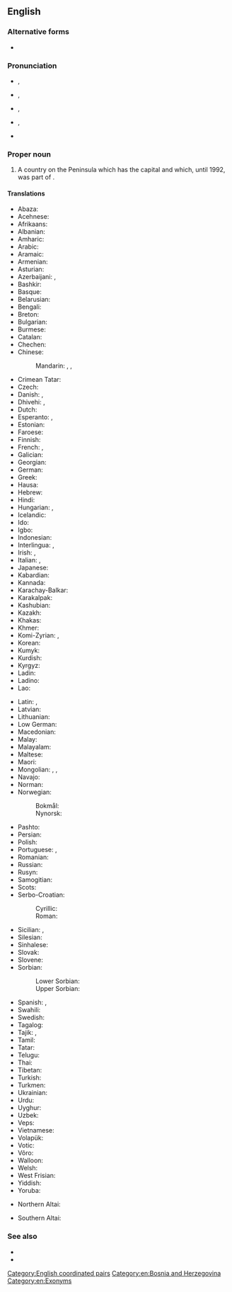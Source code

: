 ==English==
{{wikipedia}}

===Alternative forms===
* {{alter|en|BiH|Bosnia-Herzegovina|Bosnia|Bosnia and Hercegovina|Bosnia-Hercegovina|Herzeg-Bosnia}}

===Pronunciation===
* {{IPA|/ˈbɒzni.ə ænd ˌhɜɹtsɨɡoʊˈviːnə/|lang=en}}, {{enPR|bŏz′·nē·ə and hûrts′·ə·gōv′·ĭn·ə}}
* {{IPA|/ˈbɒzni.ə ænd hɜɹtsɨˈɡoʊvɨnə/|lang=en}}, {{enPR|bŏz′·nē·ə and hûrts′·ə·gōv′·ĭn·ə}}
* {{IPA|/ˈbɒzni.ə ənd ˌhɜɹtsɨɡoʊˈviːnə/|lang=en}}, {{enPR|bŏz′·nē·ə ənd hûrts′·ə·gōv′·ĭn·ə}}
* {{IPA|/ˈbɒzni.ə ənd hɜɹtsɨˈɡoʊvɨnə/|lang=en}}, {{enPR|bŏz′·nē·ə ənd hûrts′·ə·gōv′·ĭn·ə}}
* {{audio|En-us-Bosnia and Herzegovina.ogg|Audio (US)|lang=en}}

===Proper noun===
{{en-proper noun}}

# {{senseid|en|Q225}}A country on the {{l|en|Balkan}} Peninsula which has the capital {{l|en|Sarajevo}} and which, until 1992, was part of {{l|en|Yugoslavia}}.

====Translations====
{{trans-top|id=Q225|country on the Balkan peninsula}}
* Abaza: {{t|abq|Босния-Герцеговина}}
* Acehnese: {{t|ace|Bosnia Hèrzègovina}}
* Afrikaans: {{t|af|Bosnië-Herzegowina}}
* Albanian: {{t+|sq|Bosnja dhe Hercegovina|f}}
* Amharic: {{t|am|ቦስኒያና ሄርጸጎቪና}}
* Arabic: {{t|ar|اَلْبُوسْنَة وَالْهَرْسَك|f|tr=al-būsna wa-l-harsak}}
* Aramaic: {{t|arc|ܒܘܣܢܐ ܘܗܪܬܣܓܘܒܝܢܐ}}
* Armenian: {{t|hy|Բոսնիա եւ Հերցեգովինա}}
* Asturian: {{t|ast|Bosnia y Hercegovina}}
* Azerbaijani: {{t|az|Bosniya-Herseqovina}}, {{t+|az|Bosniya və Herseqovina}}
* Bashkir: {{t|ba|Босния һәм Герцеговина}}
* Basque: {{t+|eu|Bosnia-Herzegovina}}
* Belarusian: {{t|be|Бо́снія і Герцагаві́на|f}}
* Bengali: {{t|bn|বসনিয়া ও হার্জেগোভিনা}}
* Breton: {{t|br|Bosnia ha Herzegovina}}
* Bulgarian: {{t|bg|Бо́сна и Херцего́вина|f}}
* Burmese: {{t|my|ဘော့စနီးယားနှင့်ဟာဇီဂိုဗီးနား}}
* Catalan: {{t+|ca|Bòsnia i Hercegovina|f}}
* Chechen: {{t|ce|Босни-Герцеговина}}
* Chinese:
*: Mandarin: {{qualifier|full name}} {{t+|cmn|波斯尼亞和黑塞哥維那}}, {{t+|cmn|波斯尼亚和黑塞哥维那|tr=Bōsīníyà hé Hēisāigēwéinà}}, {{qualifier|abbreviation}} {{t+|cmn|波黑|tr=Bōhēi}}
* Crimean Tatar: {{t|crh|Bosna ve Hersek}}
* Czech: {{t+|cs|Bosna a Hercegovina|f}}
* Danish: {{t+|da|Bosnien-Hercegovina}}, {{t|da|Bosnien og Hercegovina}}
* Dhivehi: {{t|dv|ބޮސްނިއާ}}, {{t+|dv|ބޮސްނިޔާ އެންޑް ހެރްޒިގޮވީނާ}}
* Dutch: {{t+|nl|Bosnië en Herzegovina}}
* Esperanto: {{t|eo|Bosnio-Hercegovino}}, {{t|eo|Bosnio kaj Hercegovino}}
* Estonian: {{t+|et|Bosnia ja Hertsegoviina}}
* Faroese: {{t|fo|Bosnia-Hersegovina}}
* Finnish: {{t+|fi|Bosnia ja Hertsegovina}}
* French: {{t+|fr|Bosnie-Herzégovine|f}}, {{qualifier|rare}} {{t+|fr|Bosnie-et-Herzégovine|f}}
* Galician: {{t+|gl|Bosnia e Hercegovina}}
* Georgian: {{t|ka|ბოსნია და ჰერცეგოვინა}}
* German: {{t+|de|Bosnien und Herzegowina|n}}
* Greek: {{t+|el|Βοσνία και Ερζεγοβίνη|f}}
* Hausa: {{t|ha|Bosnia da Herzegovina}}
* Hebrew: {{t+|he|בּוֹסְנִיָּה וְהֶרְצֶגוֹבִינָה|f|tr=bosniya v'hertsegovina}}
* Hindi: {{t|hi|बोसनिया हर्ज़ेगोविना}}
* Hungarian: {{t+|hu|Bosznia-Hercegovina}}, {{t|hu|Bosznia és Hercegovina}}
* Icelandic: {{t+|is|Bosnía og Hersegóvína}}
* Ido: {{t+|io|Bosnia e Herzegovina}}
* Igbo: {{t-needed|ig}}
* Indonesian: {{t|id|Bosnia-Herzegovina}}
* Interlingua: {{t|ia|Bosnia-Herzegovina}}, {{t|ia|Bosnia e Herzegovina}}
* Irish: {{t|ga|an [[Boisnia-Heirseagaivéin|Bhoisnia-Heirseagaivéin]]|f}}, {{t|ga|an [[Boisnia agus an Heirseagaivéin|Bhoisnia agus an Heirseagaivéin]]|f}}
* Italian: {{t|it|Bosnia-Erzegovina|f}}, {{t+|it|Bosnia ed Erzegovina|f}}
* Japanese: {{t+|ja|ボスニア・ヘルツェゴヴィナ|tr=Bosunia-Herutsegovina}}
* Kabardian: {{t|kbd|Босниерэ Герцеговинэрэ}}
* Kannada: {{t+|kn|ಬೊಸ್ನಿಯ ಮತ್ತು ಹೆರ್ಜೆಗೊವಿನ}}
* Karachay-Balkar: {{t|krc|Босния бла Герцеговина}}
* Karakalpak: {{t|kaa|Bosniya ha'm Gertsegovina}}
* Kashubian: {{t|csb|Bòsnijô ë Hercegòwina|f}}
* Kazakh: {{t|kk|Босния Герцеговина}}
* Khakas: {{t|kjh|Босния паза Герцеговина}}
* Khmer: {{t|km|បូស្នៀ និង ហេហ្សេហ្គូវីណា}}
* Komi-Zyrian: {{t|kpv|Босния да Герцеговина}}, {{t|kpv|Босния-Герцеговина}}
* Korean: {{t|ko|^보스니아 ^헤르체고비나}}
* Kumyk: {{t|kum|Босния ва Герцеговина}}
* Kurdish: {{t+|ku|Bosna-Hersek}}
* Kyrgyz: {{t|ky|Босния жана Герцеговина}}
* Ladin: {{t-needed|lld}}
* Ladino: {{t-needed|lad}}
* Lao: {{t|lo|ບົດສະນີແຮກເຊໂກວີນ}}
{{trans-mid}}
* Latin: {{t|la|Bosnia et Herzegovia}}, {{t|la|Bosnia et Herzegovina}}
* Latvian: {{t|lv|Bosnija un Hercegovina|f}}
* Lithuanian: {{t+|lt|Bosnija ir Hercegovina}}
* Low German: {{t+|nds|Bosnien-Herzegowina}}
* Macedonian: {{t+|mk|Бо́сна и Херцего́вина}}
* Malay: {{t|ms|Bosnia dan Herzegovina}}
* Malayalam: {{t|ml|ബോസ്നിയ ഹെർസെഗോവിന}}
* Maltese: {{t|mt|[[il-|Il-]][[Bożnja u Ħerzegovina]]|f}}
* Maori: {{t|mi|Pōngia-Herekōmina}}
* Mongolian: {{t|mn|Босни-Герцаговин}}, {{t|mn|Босни ба Герцеговин}}, {{t|mn|Босни ба Херцеговина}}
* Navajo: {{t|nv|Bosna dóó Hetsog bikéyah|sc=Latn}}
* Norman: {{t|nrf|Bosnie et Herzegovina|f}} {{q|Jersey}}
* Norwegian:
*: Bokmål: {{t+|nb|Bosnia-Hercegovina|n}}
*: Nynorsk: {{t+|nn|Bosnia-Hercegovina|n}}
* Pashto: {{t|ps|بوسنيا‑هرزېګووين|f|tr=bosnyā-herzogowín}}
* Persian: {{t|fa|بوسنی و هرزگوین|tr=bosni o herzegovin, bosni va herzegovin}}
* Polish: {{t+|pl|Bośnia i Hercegowina|f}}
* Portuguese: {{t+|pt|Bósnia e Herzegovina|f}}, {{t|pt|Bósnia-Herzegóvina|f}}
* Romanian: {{t+|ro|Bosnia și Herțegovina|f}}
* Russian: {{t+|ru|Бо́сния и Герцегови́на|f}}
* Rusyn: {{t|rue|Бо́снія і Герцеґови́на|f}}
* Samogitian: {{t|sgs|Bosnėjė ėr Hercuogovėna}}
* Scots: {{t|sco|Bosnie en Herzegovinae}}
* Serbo-Croatian:
*: Cyrillic: {{t|sh|Бо̏сна и Хѐрцеговина|f}}
*: Roman: {{t|sh|Bȍsna i Hèrcegovina|f}}
* Sicilian: {{t|scn|Bosnia-Erzegòvina|f}}, {{t|scn|Bosnia-Erzegovina|f}}
* Silesian: {{t|szl|Bośńa a Hercegowina|f}}
* Sinhalese: {{t|si|බොස්‍නියා සහ හර්‍සෙගොවිනා}}
* Slovak: {{t|sk|Bosna a Hercegovina|f}}
* Slovene: {{t|sl|Bósna in Hercegovína|f}}
* Sorbian:
*: Lower Sorbian: {{t|dsb|Bosniska-Hercegowinska|f}}
*: Upper Sorbian: {{t|hsb|Bosniska a Hercegowina|f}}
* Spanish: {{t+|es|Bosnia-Herzegovina|f}}, {{t+|es|Bosnia y Herzegovina|f}}
* Swahili: {{t|sw|Bosnia na Herzegovina}}
* Swedish: {{t+|sv|Bosnien och Hercegovina}}
* Tagalog: {{t|tl|Bosniya at Ersegobina}}
* Tajik: {{t|tg|Босния ва Ҳерцеговина}}, {{t|tg|Боснияу Ҳерцеговина}}
* Tamil: {{t|ta|போஸ்னியா ஹெர்ஸிகோவினா}}
* Tatar: {{t|tt|Босния һәм Герцеговина}}
* Telugu: {{t+|te|బోస్నియా మరియు హెర్జెగొవీనా}}
* Thai: {{t+|th|บอสเนียและเฮอร์เซโกวีนา}}
* Tibetan: {{t|bo|བྷོསུ་ནིཡ་དང་ཧར་ཛེ་གྷོ་ཝི་ན}}
* Turkish: {{t+|tr|Bosna-Hersek}}
* Turkmen: {{t|tk|Bosniýa we Gersegowina}}
* Ukrainian: {{t+|uk|Бо́снія і Герцегови́на|f}}
* Urdu: {{t|ur|بوسنیا ہرزگووینا|tr=bosniyā harzigovīnā}}
* Uyghur: {{t|ug|بوسنىيە ۋە ھېرسېگوۋىنا}}
* Uzbek: {{t|uz|Bosniya va Gertsegovina}}
* Veps: {{t-needed|vep}}
* Vietnamese: {{t|vi|Bô-xni-a Héc-xê-gô-vi-na}}
* Volapük: {{t-needed|vo}}
* Votic: {{t-needed|vot}}
* Võro: {{t|vro|Bosnia ja Hertsegoviina}}
* Walloon: {{t|wa|Bosneye eyet Herzegovine}}
* Welsh: {{t|cy|Bosna a Hercegovina}}
* West Frisian: {{t|fy|Bosnje en Herzegovina}}
* Yiddish: {{t|yi|באָסניע און הערצעגאָווינע|f}}
* Yoruba: {{t|yo|Bọ̀síníà àti Ẹtisẹgófínà}}
{{trans-bottom}}

{{checktrans-top}}
* Northern Altai: {{t-check|atv|Босния ла Герцеговина}}
{{trans-mid}}
* Southern Altai: {{t-check|alt|Босния ла Герцеговина}}
{{trans-bottom}}

===See also===
* {{l|en|Appendix:Place names in Bosnia and Herzegovina}}
* {{list:countries of Europe/en}}{{topics|en|Countries in Europe}}

[[Category:English coordinated pairs]]
[[Category:en:Bosnia and Herzegovina]]
[[Category:en:Exonyms]]